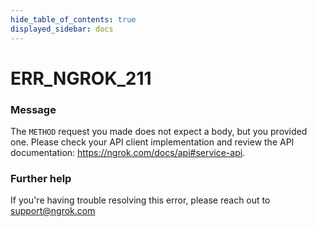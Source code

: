 ```yaml
---
hide_table_of_contents: true
displayed_sidebar: docs
---
```



# ERR_NGROK_211

### Message
The `METHOD` request you made does not expect a body, but you provided one. Please check your API client implementation and review the API documentation: https://ngrok.com/docs/api#service-api.

<ErrorDetails error='err_ngrok_211' />


### Further help
If you're having trouble resolving this error, please reach out to [support@ngrok.com](mailto:support@ngrok.com?subject=Help%20with%20ERR_NGROK_211)

